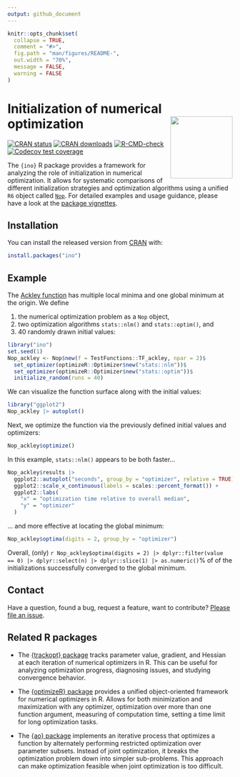 ```yaml
---
output: github_document
---
```


<!-- README.md is generated from README.Rmd. Please edit that file -->

```r
knitr::opts_chunk$set(
  collapse = TRUE,
  comment = "#>",
  fig.path = "man/figures/README-",
  out.width = "70%",
  message = FALSE,
  warning = FALSE
)
```

# Initialization of numerical optimization <a href="https://loelschlaeger.de/ino/"><img src="man/figures/logo.png" align="right" height="139" /></a>

<!-- badges: start -->
[![CRAN status](https://www.r-pkg.org/badges/version/ino)](https://CRAN.R-project.org/package=ino)
[![CRAN downloads](https://cranlogs.r-pkg.org/badges/last-month/ino)](https://CRAN.R-project.org/package=ino)
[![R-CMD-check](https://github.com/loelschlaeger/ino/workflows/R-CMD-check/badge.svg)](https://github.com/loelschlaeger/ino/actions)
[![Codecov test coverage](https://codecov.io/gh/loelschlaeger/ino/branch/master/graph/badge.svg)](https://app.codecov.io/gh/loelschlaeger/ino?branch=master)
<!-- badges: end -->

The `{ino}` R package provides a framework for analyzing the role of initialization in numerical optimization. It allows for systematic comparisons of different initialization strategies and optimization algorithms using a unified `R6` object called [`Nop`](https://loelschlaeger.de/ino/reference/Nop.html). For detailed examples and usage guidance, please have a look at the [package vignettes](https://loelschlaeger.de/ino/articles/).

## Installation

You can install the released version from [CRAN](https://CRAN.R-project.org) with:

```r
install.packages("ino")
```

## Example

The [Ackley function](https://en.wikipedia.org/wiki/Ackley_function) has multiple local minima and one global minimum at the origin. We define 

1. the numerical optimization problem as a `Nop` object, 
2. two optimization algorithms `stats::nlm()` and `stats::optim()`, and 
3. 40 randomly drawn initial values:

```r
library("ino")
set.seed(1)
Nop_ackley <- Nop$new(f = TestFunctions::TF_ackley, npar = 2)$
  set_optimizer(optimizeR::Optimizer$new("stats::nlm"))$
  set_optimizer(optimizeR::Optimizer$new("stats::optim"))$
  initialize_random(runs = 40)
```

We can visualize the function surface along with the initial values:

```r
library("ggplot2")
Nop_ackley |> autoplot()
```

Next, we optimize the function via the previously defined initial values and optimizers:

```r
Nop_ackley$optimize()
```

In this example, `stats::nlm()` appears to be both faster...

```r
Nop_ackley$results |> 
  ggplot2::autoplot("seconds", group_by = "optimizer", relative = TRUE) +
  ggplot2::scale_x_continuous(labels = scales::percent_format()) +
  ggplot2::labs(
    "x" = "optimization time relative to overall median",
    "y" = "optimizer"
  )
```

... and more effective at locating the global minimum:

```r
Nop_ackley$optima(digits = 2, group_by = "optimizer")
```

Overall, (only) `r Nop_ackley$optima(digits = 2) |> dplyr::filter(value == 0) |> dplyr::select(n) |> dplyr::slice(1) |> as.numeric()`% of of the initializations successfully converged to the global minimum.

## Contact

Have a question, found a bug, request a feature, want to contribute? [Please file an issue](https://github.com/loelschlaeger/ino/issues/new/choose).

## Related R packages

- The [{trackopt} package](https://CRAN.R-project.org/package=trackopt) tracks parameter value, gradient, and Hessian at each iteration of numerical optimizers in R. This can be useful for analyzing optimization progress, diagnosing issues, and studying convergence behavior.

- The [{optimizeR} package](https://CRAN.R-project.org/package=optimizeR) provides a unified object-oriented framework for numerical optimizers in R. Allows for both minimization and maximization with any optimizer, optimization over more than one function argument, measuring of computation time, setting a time limit for long optimization tasks.

- The [{ao} package](https://CRAN.R-project.org/package=ao) implements an iterative process that optimizes a function by alternately performing restricted optimization over parameter subsets. Instead of joint optimization, it breaks the optimization problem down into simpler sub-problems. This approach can make optimization feasible when joint optimization is too difficult.
